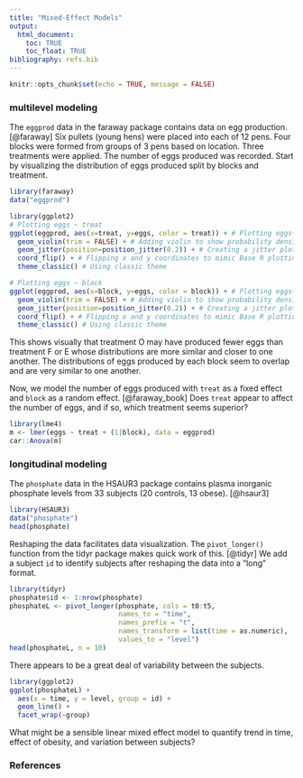 ```yaml
---
title: "Mixed-Effect Models"
output:
  html_document:
    toc: TRUE
    toc_float: TRUE
bibliography: refs.bib
---
```


```r
knitr::opts_chunk$set(echo = TRUE, message = FALSE)
```

### multilevel modeling

The `eggprod` data in the faraway package contains data on egg production. [@faraway] Six pullets (young hens) were placed into each of 12 pens. Four blocks were formed from groups of 3 pens based on location. Three treatments were applied. The number of eggs produced was recorded. Start by visualizing the distribution of eggs produced split by blocks and treatment. 

```r
library(faraway)
data("eggprod")

library(ggplot2)
# Plotting eggs ~ treat
ggplot(eggprod, aes(x=treat, y=eggs, color = treat)) + # Plotting eggs~treat, color by treat
  geom_violin(trim = FALSE) + # Adding violin to show probability density at different values since sample size is small
  geom_jitter(position=position_jitter(0.2)) + # Creating a jitter plot,  staggering groups
  coord_flip() + # Flipping x and y coordinates to mimic Base R plotting
  theme_classic() # Using classic theme

# Plotting eggs ~ block
ggplot(eggprod, aes(x=block, y=eggs, color = block)) + # Plotting eggs~treat, color by treat
  geom_violin(trim = FALSE) + # Adding violin to show probability density at different values since sample size is small
  geom_jitter(position=position_jitter(0.2)) + # Creating a jitter plot,  staggering groups
  coord_flip() + # Flipping x and y coordinates to mimic Base R plotting
  theme_classic() # Using classic theme
```

This shows visually that treatment O may have produced fewer eggs than treatment F or E whose distributions are more similar and closer to one another. The distributions of eggs produced by each block seem to overlap and are very similar to one another. 

Now, we  model the number of eggs produced with `treat` as a fixed effect and `block` as a random effect. [@faraway_book] Does `treat` appear to affect the number of eggs, and if so, which treatment seems superior?

```r
library(lme4)
m <- lmer(eggs ~ treat + (1|block), data = eggprod)
car::Anova(m)
```


### longitudinal modeling

The `phosphate` data in the HSAUR3 package contains plasma inorganic phosphate levels from 33 subjects (20 controls, 13 obese). [@hsaur3]

```r
library(HSAUR3)
data("phosphate")
head(phosphate)
```

Reshaping the data facilitates data visualization. The `pivot_longer()` function from the tidyr package makes quick work of this. [@tidyr] We add a subject `id` to identify subjects after reshaping the data into a "long" format. 

```r
library(tidyr)
phosphate$id <- 1:nrow(phosphate)
phosphateL <- pivot_longer(phosphate, cols = t0:t5, 
                           names_to = "time", 
                           names_prefix = "t",
                           names_transform = list(time = as.numeric),
                           values_to = "level")
head(phosphateL, n = 10)
```

There appears to be a great deal of variability between the subjects.

```r
library(ggplot2)
ggplot(phosphateL) +
  aes(x = time, y = level, group = id) +
  geom_line() +
  facet_wrap(~group)
```

What might be a sensible linear mixed effect model to quantify trend in time, effect of obesity, and variation between subjects? 


### References
